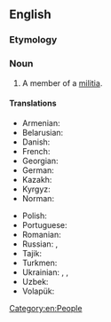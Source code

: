 ==English==

===Etymology===
{{suffix|en|militia|man}}

===Noun===
{{en-noun|militiamen}}

# A member of a [[militia]].

====Translations====
{{trans-top|member of a militia}}
* Armenian: {{t+|hy|միլիցիոներ}}
* Belarusian: {{t|be|міліцыя́нт|m}}
* Danish: {{t|da|militssoldat|c}}
* French: {{t+|fr|milicien|m}}
* Georgian: {{t|ka|მილიციელი}}
* German: {{t+|de|Milizionär|m}}
* Kazakh: {{t|kk|милиционер}}
* Kyrgyz: {{t+|ky|милиционер}}
* Norman: {{t|nrf|milicien|m}}
{{trans-mid}}
* Polish: {{t+|pl|milicjant|m}}
* Portuguese: {{t|pt|miliciano|m}}
* Romanian: {{t+|ro|milițian|m}}
* Russian: {{t+|ru|милиционе́р|m}}, {{t+|ru|ополче́нец|m}}
* Tajik: {{t|tg|милитсионер}}
* Turkmen: {{t|tk|militsioner}}
* Ukrainian: {{t|uk|міліціоне́р|m|sc=Cyrl}}, {{t|uk|міліція́нт|m|sc=Cyrl}}, {{t|uk|ополче́нець|m|sc=Cyrl}}
* Uzbek: {{t+|uz|militsioner}}
* Volapük: {{qualifier|male or female}} {{t|vo|sifanakomipan}}
{{trans-bottom}}

[[Category:en:People]]